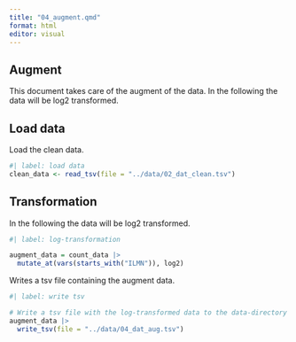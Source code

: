 ```yaml
---
title: "04_augment.qmd"
format: html
editor: visual
---
```


## Augment

This document takes care of the augment of the data. In the following the data will be log2 transformed. 

## Load data

Load the clean data.

```r
#| label: load data
clean_data <- read_tsv(file = "../data/02_dat_clean.tsv")

```

## Transformation

In the following the data will be log2 transformed.

```r
#| label: log-transformation

augment_data = count_data |>
  mutate_at(vars(starts_with("ILMN")), log2)

```

Writes a tsv file containing the augment data.

```r
#| label: write tsv

# Write a tsv file with the log-transformed data to the data-directory
augment_data |> 
  write_tsv(file = "../data/04_dat_aug.tsv")

```
